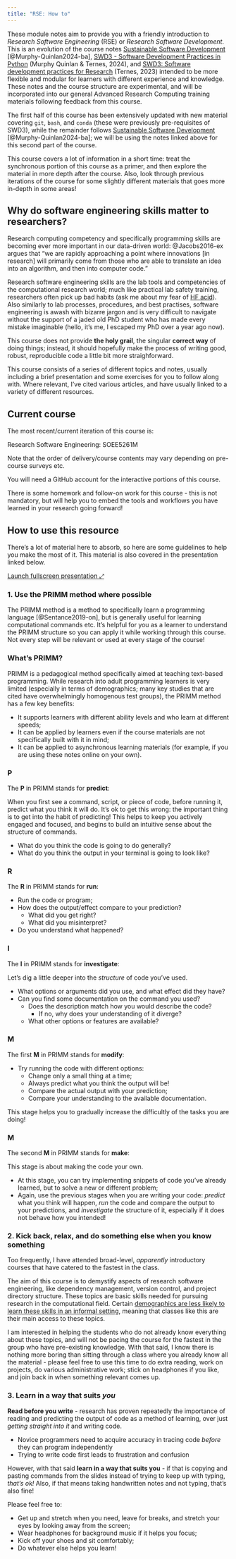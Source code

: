 ```yaml
---
title: "RSE: How to"
---
```


These module notes aim to provide you with a friendly introduction to *Research Software Engineering* (RSE) or *Research Software Development*. This is an evolution of the course notes [Sustainable Software Development](https://software-dev.streamlit.app/) [@Murphy-Quinlan2024-ba], [SWD3 - Software Development Practices in Python](https://arctraining.github.io/swd3-notes/) (Murphy Quinlan & Ternes, 2024), and [SWD3: Software development practices for Research](https://arctraining.github.io/swd3-dev/welcome.html) (Ternes, 2023) intended to be more flexible and modular for learners with different experience and knowledge. These notes and the course structure are [experimental]{.extra}, and will be incorporated into our general [Advanced Research Computing training materials]{.extra} following feedback from this course.

::: {.box-lb}

The first half of this course has been extensively updated with new material covering `git`, `bash`, and `conda` (these were previously pre-requisites of SWD3), while the remainder follows 
[Sustainable Software Development](https://software-dev.streamlit.app/) [@Murphy-Quinlan2024-ba]; we will be using the notes linked above for this second part of the course.
:::


This course covers a lot of information in a short time: treat the synchronous portion of this course as a primer, and then explore the material in more depth after the course. Also, look through previous iterations of the course for some slightly different materials that goes more in-depth in some areas!

::: {.box-lb}

## Why do software engineering skills matter to researchers?

Research computing competency and specifically programming skills are becoming ever more important in our data-driven world: @Jacobs2016-ex argues that "we are rapidly approaching a point where innovations [in research] will primarily come from those who are able to translate an idea into an algorithm, and then into computer code."

Research software engineering skills are the lab tools and competencies of the computational research world; much like practical lab safety training, researchers often pick up bad habits (ask me about my fear of [HF acid](https://en.wikipedia.org/wiki/Hydrofluoric_acid)). Also similarly to lab processes, procedures, and best practises, software engineering is awash with bizarre jargon and is very difficult to navigate without the support of a jaded old PhD student who has made every mistake imaginable (hello, it's me, I escaped my PhD over a year ago now).

This course does not provide **the holy grail**, the singular **correct way** of doing things; instead, it should hopefully make the process of writing good, robust, reproducible code a little bit more straighforward.

:::


This course consists of a series of different topics and notes, usually including a brief presentation and some exercises for you to follow along with. Where relevant, I've cited various articles, and have usually linked to a variety of different resources.

::: {.box-lp}
## Current course

The most recent/current iteration of this course is:

[Research Software Engineering: SOEE5261M]{.extra}

Note that the order of delivery/course contents may vary depending on pre-course surveys etc.

You will need a GitHub account for the interactive portions of this course.

There is some homework and follow-on work for this course - this is not mandatory, but will help you to embed the tools and workflows you have learned in your research going forward!
:::

## How to use this resource

There's a lot of material here to absorb, so here are some guidelines to help you make the most of it.
This material is also covered in the presentation linked below.

[<a href="intro-presentation/intro.qmd" target="_blank">Launch fullscreen presentation ⤢ </a>]{.btn .btn-outline-primary .btn role="button" data-toggle="tooltip" title="Launch presentation in a new tab"}


### 1. Use the PRIMM method where possible

The PRIMM method is a method to specifically learn a programming language [@Sentance2019-on], but is generally useful for learning computational commands etc. It's helpful for you as a learner to understand the PRIMM structure so you can apply it while working through this course. Not every step will be relevant or used at every stage of the course!

::: {.panel-tabset}

### What's PRIMM?

PRIMM is a pedagogical method specifically aimed at teaching text-based programming. While research into adult programming
learners is very limited (especially in terms of demographics; many key studies that are cited have overwhelmingly homogenous test groups),
the PRIMM method has a few key benefits:

- It supports learners with different ability levels and who learn at different speeds;
- It can be applied by learners even if the course materials are not specifically built with it in mind;
- It can be applied to asynchronous learning materials (for example, if you are using these notes online on your own).

### P

The **P** in PRIMM stands for **predict**:

When you first see a command, script, or piece of code, before running it, predict what you think it will
do. It's ok to get this wrong: the important thing is to get into the habit of predicting! This
helps to keep you actively engaged and focused, and begins to build an intuitive sense about the structure of commands.

- What do you think the code is going to do generally?
- What do you think the output in your terminal is going to look like?

### R 

The **R** in PRIMM stands for **run**:

- Run the code or program;
- How does the output/effect compare to your prediction?
  - What did you get right?
  - What did you misinterpret?
- Do you understand what happened?

### I 

The **I** in PRIMM stands for **investigate**:

Let's dig a little deeper into the *structure* of code you've used.

- What options or arguments did you use, and what effect did they have?
- Can you find some documentation on the command you used?
  - Does the description match how you would describe the code?
    - If no, why does your understanding of it diverge?
  - What other options or features are available?



### M 

The first **M** in PRIMM stands for **modify**:

- Try running the code with different options:
  - Change only a small thing at a time;
  - Always predict what you think the output will be!
  - Compare the actual output with your prediction;
  - Compare your understanding to the available documentation.

This stage helps you to gradually increase the difficultly of the tasks you are doing!

### M

The second **M** in PRIMM stands for **make**:

This stage is about making the code your own.

- At this stage, you can try implementing snippets of code you've already learned, but to solve a new or different problem;
- Again, use the previous stages when you are writing your code: *predict* what you think will happen, *run* the code and compare
the output to your predictions, and *investigate* the structure of it, especially if it does not behave how you intended!

:::

### 2. Kick back, relax, and do something else when you know something

Too frequently, I have attended broad-level, *apparently* introductory courses that have catered to the fastest in the class. 

The aim of this course is to demystify aspects of research software engineering, like dependency management, version control, and project directory structure. These topics are basic skills needed for pursuing research in the computational field. Certain [demographics are less likely to learn these skills in an informal setting](https://murphyqm.github.io/talks/code-for-whom/), meaning that classes like this are their main access to these topics.

I am interested in helping the students who do not already know everything about these topics, and will not be pacing the course for the fastest in the group who have pre-existing knowledge. With that said, I know there is nothing more boring than sitting through a class where you already know all the material - [please feel free to use this time to do extra reading, work on projects, do various administrative work]{.extra}; stick on headphones if you like, and join back in when something relevant comes up.

### 3. Learn in a way that suits *you*

**Read before you write** - research has proven repeatedly the importance of reading and predicting the output of code as
a method of learning, over just *getting straight into it* and writing code.

- Novice programmers need to acquire accuracy in tracing code *before* they can program independently
- Trying to write code first leads to frustration and confusion

However, with that said **learn in a way that suits you** - if that is copying and pasting commands from the slides instead of trying to keep up with typing, *that's ok!* Also, if that means taking handwritten notes and not typing, that's also fine!

Please feel free to:

- Get up and stretch when you need, leave for breaks, and stretch your eyes by looking away from the screen;
- Wear headphones for background music if it helps you focus;
- Kick off your shoes and sit comfortably;
- Do whatever else helps you learn!
